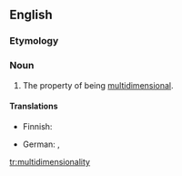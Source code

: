 ==English==

===Etymology===
{{suffix|multidimensional|ity}}

===Noun===
{{en-noun|-|multidimensionalities}}

# The property of being [[multidimensional]].

====Translations====
{{trans-top|the property of being multidimensional}}
* Finnish: {{t|fi|moniulotteisuus}}
{{trans-mid}}
* German: {{t|de|Mehrdimensionalität|f}}, {{t|de|Multidimensionalität|f}}
{{trans-bottom}}

[[tr:multidimensionality]]